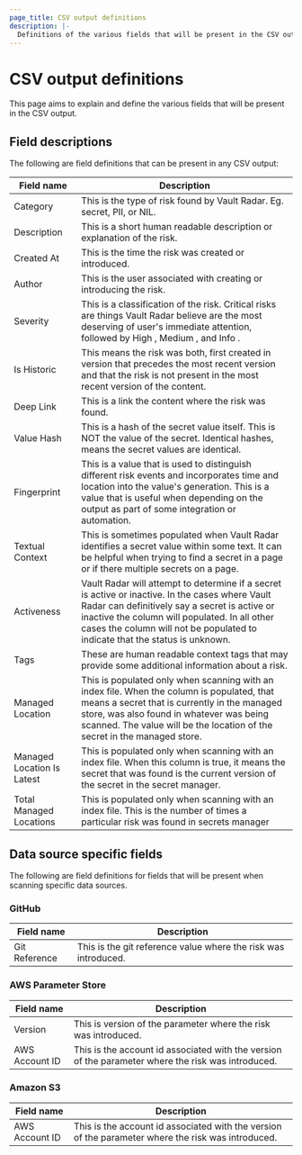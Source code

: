 ```yaml
---
page_title: CSV output definitions
description: |-
  Definitions of the various fields that will be present in the CSV output.
---
```


# CSV output definitions

This page aims to explain and define the various fields that will be present in the CSV output.

## Field descriptions

The following are field definitions that can be present in any CSV output:

| Field name                 | Description                                                                                                                                                                                                                                                                        |
| -------------------------- | ---------------------------------------------------------------------------------------------------------------------------------------------------------------------------------------------------------------------------------------------------------------------------------- |
| Category                   | This is the type of risk found by Vault Radar. Eg. secret, PII, or NIL.                                                                                                                                                                                                            |
| Description                | This is a short human readable description or explanation of the risk.                                                                                                                                                                                                             |
| Created At                 | This is the time the risk was created or introduced.                                                                                                                                                                                                                               |
| Author                     | This is the user associated with creating or introducing the risk.                                                                                                                                                                                                                 |
| Severity                   | This is a classification of the risk.  Critical  risks are things Vault Radar believe are the most deserving of user's immediate attention, followed by  High ,  Medium , and  Info .                                                                                              |
| Is Historic                | This means the risk was both, first created in version that precedes the most recent version and that the risk is not present in the most recent version of the content.                                                                                                           |
| Deep Link                  | This is a link the content where the risk was found.                                                                                                                                                                                                                               |
| Value Hash                 | This is a hash of the secret value itself. This is NOT the value of the secret. Identical hashes, means the secret values are identical.                                                                                                                                           |
| Fingerprint                | This is a value that is used to distinguish different risk events and incorporates time and location into the value's generation. This is a value that is useful when depending on the output as part of some integration or automation.                                           |
| Textual Context            | This is sometimes populated when Vault Radar identifies a secret value within some text. It can be helpful when trying to find a secret in a page or if there multiple secrets on a page.                                                                                          |
| Activeness                 | Vault Radar will attempt to determine if a secret is active or inactive. In the cases where Vault Radar can definitively say a secret is active or inactive the column will populated. In all other cases the column will not be populated to indicate that the status is unknown. |
| Tags                       | These are human readable context tags that may provide some additional information about a risk.                                                                                                                                                                                   |
| Managed Location           | This is populated only when scanning with an index file. When the column is populated, that means a secret that is currently in the managed store, was also found in whatever was being scanned. The value will be the location of the secret in the managed store.                |
| Managed Location Is Latest | This is populated only when scanning with an index file. When this column is true, it means the secret that was found is the current version of the secret in the secret manager.                                                                                                  |
| Total Managed Locations    | This is populated only when scanning with an index file. This is the number of times a particular risk was found in secrets manager                                                                                                                                                |

## Data source specific fields

The following are field definitions for fields that will be present when
scanning specific data sources.

### GitHub

| Field name    | Description                                                    |
| ------------- | -------------------------------------------------------------- |
| Git Reference | This is the git reference value where the risk was introduced. |

### AWS Parameter Store

| Field name     | Description                                                                                        |
| -------------- | -------------------------------------------------------------------------------------------------- |
| Version        | This is version of the parameter where the risk was introduced.                                    |
| AWS Account ID | This is the account id associated with the version of the parameter where the risk was introduced. |

### Amazon S3

| Field name     | Description                                                                                        |
| -------------- | -------------------------------------------------------------------------------------------------- |
| AWS Account ID | This is the account id associated with the version of the parameter where the risk was introduced. |
